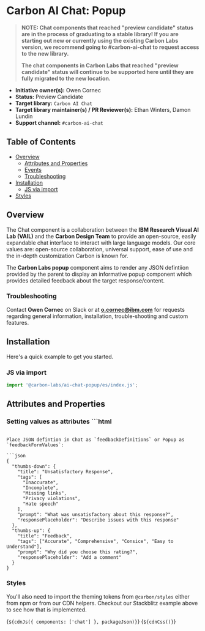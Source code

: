 
<Meta of={popupElementStories} />

# Carbon AI Chat: Popup

> **NOTE: Chat components that reached "preview candidate" status are in the process of graduating to a stable library! If you are starting out new or currently using the existing Carbon Labs version, we recommend going to #carbon-ai-chat to request access to the new library.**
>
> **The chat components in Carbon Labs that reached "preview candidate" status will continue to be supported here until they are fully migrated to the new location.**

- **Initiative owner(s):** Owen Cornec
- **Status:** Preview Candidate
- **Target library:** `Carbon AI Chat`
- **Target library maintainer(s) / PR Reviewer(s):** Ethan Winters, Damon Lundin
- **Support channel:** `#carbon-ai-chat`

## Table of Contents

- [Overview](#overview)
  - [Attributes and Properties](#attributes-and-properties)
  - [Events](#events)
  - [Troubleshooting](#troubleshooting)
- [Installation](#installation)
  - [JS via import](#js-via-import)
- [Styles](#styles)

## Overview

<a id="overview"></a>

The Chat component is a collaboration between the **IBM Research Visual AI Lab
(VAIL)** and the **Carbon Design Team** to provide an open-source, easily
expandable chat interface to interact with large language models. Our core
values are: open-source collaboration, universal support, ease of use and the
in-depth customization Carbon is known for.

The **Carbon Labs popup** component aims to render any JSON defintiion provided
by the parent to display an informative popup component which provides detailed
feedback about the target response/content.

### Troubleshooting

<a id="troubleshooting"></a>

Contact **Owen Cornec** on Slack or at **o.cornec@ibm.com** for requests
regarding general information, installation, trouble-shooting and custom
features.

## Installation

<a id="installation"></a>

Here's a quick example to get you started.

### JS via import

<a id="js-via-import"></a>

```javascript
import '@carbon-labs/ai-chat-popup/es/index.js';
```

## Attributes and Properties

<a id="attributes-and-properties"></a>
### Setting values as attributes ```html
<clabs-chat-popup
  prompt-title="Custom title"
  text-area-placeholder="Custom placeholder"
  popup-title="Custom title"
  tag-list="['choice A','choice B', 'choice C']"
  disclaimer="Place your own legal disclaimer here"></clabs-chat-popup>
``` ### Setting values with a JSON definition

Place JSON defintion in Chat as `feedbackDefinitions` or Popup as
`feedbackFormValues`:

```json
{
  "thumbs-down": {
    "title": "Unsatisfactory Response",
    "tags": [
      "Inaccurate",
      "Incomplete",
      "Missing links",
      "Privacy violations",
      "Hate speech"
    ],
    "prompt": "What was unsatisfactory about this response?",
    "responsePlaceholder": "Describe issues with this response"
  },
  "thumbs-up": {
    "title": "Feedback",
    "tags": ["Accurate", "Comprehensive", "Consice", "Easy to Understand"],
    "prompt": "Why did you choose this rating?",
    "responsePlaceholder": "Add a comment"
  }
}
```

### Styles

You'll also need to import the theming tokens from `@carbon/styles` either from
npm or from our CDN helpers. Checkout our Stackblitz example above to see how
that is implemented.

<Markdown>{`${cdnJs({ components: ['chat'] }, packageJson)}`}</Markdown>
<Markdown>{`${cdnCss()}`}</Markdown>
